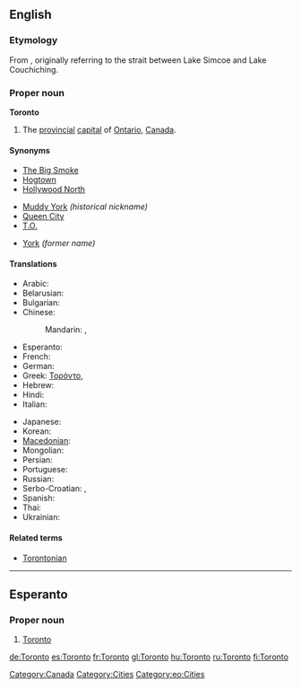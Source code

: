 ==English==
{{wikipedia}}

===Etymology===
From {{etyl|moh}} {{term|tkaronto||where trees stand in water}}, originally referring to the strait between Lake Simcoe and Lake Couchiching.

===Proper noun===
'''Toronto'''

# The [[provincial]] [[capital]] of [[Ontario]], [[Canada]].

====Synonyms====
{{top3}}
* [[Big Smoke|The Big Smoke]]
* [[Hogtown]]
* [[Hollywood North]]
{{mid3}}
* [[Muddy York]] ''(historical nickname)''
* [[Queen City]]
* [[T.O.]]
{{mid3}}
* [[York]] ''(former name)''
{{bottom}}

====Translations====
{{trans-top|provincial capital on Ontario, Canada}}
* Arabic: {{t|ar|تورونتو|m|tr=turuuntu, torontu|sc=Arab}}
* Belarusian: {{t|be|Таронта|m|tr=Tarónta|sc=Cyrl}}
* Bulgarian: {{t|bg|Торонто|tr=Torónto|sc=Cyrl}}
* Chinese:
*: Mandarin: {{t|zh|多倫多|sc=Hani}},  {{t|zh|多伦多|tr=Duōlúnduō|sc=Hani}}
* Esperanto: {{t|eo|Toronto}}
* French: {{t+|fr|Toronto|m}}
* German: {{t|de|Toronto|n}}
* Greek: [[Τορόντο]],  {{t|el|Τορόντο|tr=Torónto|sc=Grek}}
* Hebrew: {{t|he|טורונטו|sc=Hebr}}
* Hindi: {{t|hi|टोरंटो|tr=ṭōraṇṭō|sc=Deva}}
* Italian: {{t-|it|Toronto|m}}
{{trans-mid}}
* Japanese: {{t-|ja|トロント|tr=Toronto}}
* Korean: {{t|ko|토론토|tr=Toronto|sc=Kore}}
* [[Macedonian]]: {{t|mk|Торонто|tr=Torónto|sc=Cyrl}}
* Mongolian: {{t|mn|Торонто|tr=Torónto|sc=Cyrl}}
* Persian: {{t|fa|تورنتو|sc=fa-Arab}}
* Portuguese: {{t|pt|Toronto|m}}
* Russian: {{t|ru|Торонто|tr=Torónto|sc=Cyrl}} {{indeclinable}}
* Serbo-Croatian: {{t|sh|Торонто|sc=Cyrl}},  {{t|sh|Toronto}}
* Spanish: {{t|es|Toronto|m}}
* Thai: {{t|th|โทรอนโต|sc=Thai}}
* Ukrainian: {{t|uk|Торонто|m|tr=Torónto|sc=Cyrl}}
{{trans-bottom}}

====Related terms====
* [[Torontonian]]

[[Category:Canada]]
[[Category:Cities]]

----

==Esperanto==

===Proper noun===
{{eo-proper noun}}

# [[#English|Toronto]]

[[Category:eo:Cities]]

[[de:Toronto]]
[[es:Toronto]]
[[fr:Toronto]]
[[gl:Toronto]]
[[hu:Toronto]]
[[ru:Toronto]]
[[fi:Toronto]]